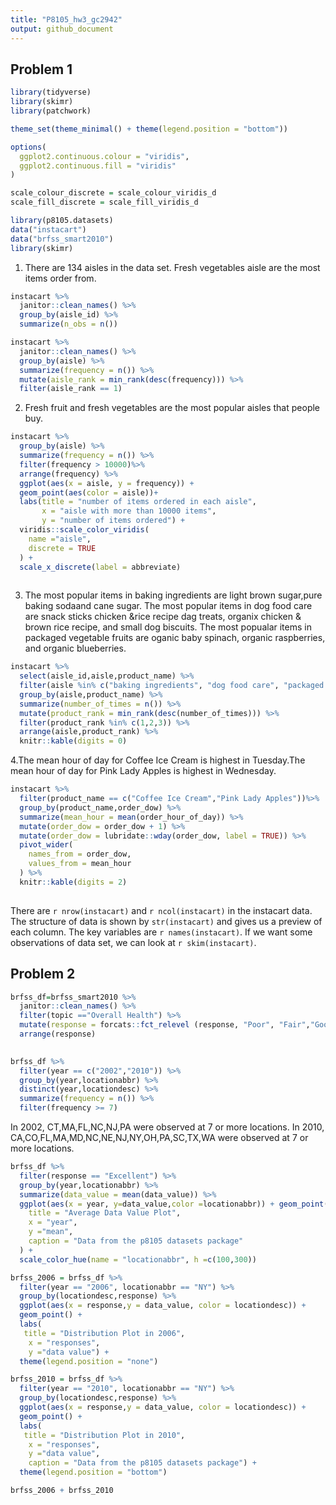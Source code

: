 ```yaml
---
title: "P8105_hw3_gc2942"
output: github_document
---
```

## Problem 1
```r
library(tidyverse)
library(skimr)
library(patchwork)

theme_set(theme_minimal() + theme(legend.position = "bottom"))

options(
  ggplot2.continuous.colour = "viridis",
  ggplot2.continuous.fill = "viridis"
)

scale_colour_discrete = scale_colour_viridis_d
scale_fill_discrete = scale_fill_viridis_d
```

```r
library(p8105.datasets)
data("instacart")
data("brfss_smart2010")
library(skimr)
```

1. There are 134 aisles in the data set. Fresh vegetables aisle are the most items order from.
```r
instacart %>% 
  janitor::clean_names() %>% 
  group_by(aisle_id) %>% 
  summarize(n_obs = n())
```

```r

instacart %>% 
  janitor::clean_names() %>% 
  group_by(aisle) %>% 
  summarize(frequency = n()) %>% 
  mutate(aisle_rank = min_rank(desc(frequency))) %>% 
  filter(aisle_rank == 1)

```


2. Fresh fruit and fresh vegetables are the most popular aisles that people buy.
```r
instacart %>% 
  group_by(aisle) %>% 
  summarize(frequency = n()) %>%
  filter(frequency > 10000)%>%
  arrange(frequency) %>% 
  ggplot(aes(x = aisle, y = frequency)) +
  geom_point(aes(color = aisle))+
  labs(title = "number of items ordered in each aisle",
       x = "aisle with more than 10000 items",
       y = "number of items ordered") +
  viridis::scale_color_viridis(
    name ="aisle",
    discrete = TRUE
  ) +
  scale_x_discrete(label = abbreviate)
  
```


3. The most popular items in baking ingredients are light brown sugar,pure baking sodaand cane sugar. The most popular items in dog food care are snack sticks chicken &rice recipe dag treats, organix chicken & brown rice recipe, and small dog biscuits. The most popualar items in packaged vegetable fruits are oganic baby spinach, organic raspberries, and organic blueberries.
```r
instacart %>% 
  select(aisle_id,aisle,product_name) %>% 
  filter(aisle %in% c("baking ingredients", "dog food care", "packaged vegetables fruits")) %>% 
  group_by(aisle,product_name) %>% 
  summarize(number_of_times = n()) %>% 
  mutate(product_rank = min_rank(desc(number_of_times))) %>% 
  filter(product_rank %in% c(1,2,3)) %>% 
  arrange(aisle,product_rank) %>% 
  knitr::kable(digits = 0)
```

4.The mean hour of day for Coffee Ice Cream is highest in Tuesday.The mean hour of day for Pink Lady Apples is highest in Wednesday.
```r
instacart %>%   
  filter(product_name == c("Coffee Ice Cream","Pink Lady Apples"))%>%     
  group_by(product_name,order_dow) %>%  
  summarize(mean_hour = mean(order_hour_of_day)) %>%  
  mutate(order_dow = order_dow + 1) %>% 
  mutate(order_dow = lubridate::wday(order_dow, label = TRUE)) %>% 
  pivot_wider(
    names_from = order_dow,
    values_from = mean_hour
  ) %>% 
  knitr::kable(digits = 2) 
  
```

There are `r nrow(instacart)` and `r ncol(instacart)` in the instacart data. 
The structure of data is shown by `str(instacart)` and gives us a preview of each column. The key variables are `r names(instacart)`. If we want some observations of data set, we can  look at `r skim(instacart)`.

## Problem 2

```r
brfss_df=brfss_smart2010 %>% 
  janitor::clean_names() %>%  
  filter(topic =="Overall Health") %>%  
  mutate(response = forcats::fct_relevel (response, "Poor", "Fair","Good","Very good","Excellent")) %>% 
  arrange(response)
  
```
```r
brfss_df %>% 
  filter(year == c("2002","2010")) %>% 
  group_by(year,locationabbr) %>%
  distinct(year,locationdesc) %>% 
  summarize(frequency = n()) %>% 
  filter(frequency >= 7)
```
In 2002, CT,MA,FL,NC,NJ,PA were observed at 7 or more locations. 
In 2010, CA,CO,FL,MA,MD,NC,NE,NJ,NY,OH,PA,SC,TX,WA were observed at 7 or more locations.

```r
brfss_df %>% 
  filter(response == "Excellent") %>% 
  group_by(year,locationabbr) %>% 
  summarize(data_value = mean(data_value)) %>% 
  ggplot(aes(x = year, y=data_value,color =locationabbr)) + geom_point() + geom_line() + labs(
    title = "Average Data Value Plot",
    x = "year",
    y ="mean",
    caption = "Data from the p8105 datasets package"
  ) +
  scale_color_hue(name = "locationabbr", h =c(100,300))
```


```r
brfss_2006 = brfss_df %>% 
  filter(year == "2006", locationabbr == "NY") %>% 
  group_by(locationdesc,response) %>% 
  ggplot(aes(x = response,y = data_value, color = locationdesc)) +
  geom_point() +
  labs(
   title = "Distribution Plot in 2006",
    x = "responses",
    y ="data value") +
  theme(legend.position = "none")

brfss_2010 = brfss_df %>% 
  filter(year == "2010", locationabbr == "NY") %>% 
  group_by(locationdesc,response) %>% 
  ggplot(aes(x = response,y = data_value, color = locationdesc)) +
  geom_point() +
  labs(
   title = "Distribution Plot in 2010",
    x = "responses",
    y ="data value",
    caption = "Data from the p8105 datasets package") +
  theme(legend.position = "bottom")

brfss_2006 + brfss_2010

```





